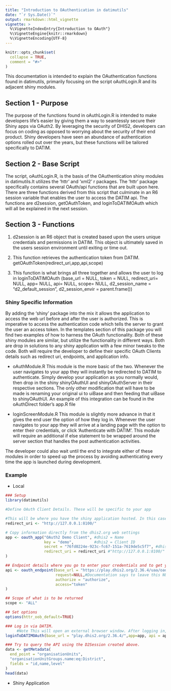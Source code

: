 ```yaml
---
title: "Introduction to OAuthentication in datimutils"
date: "`r Sys.Date()`"
output: rmarkdown::html_vignette
vignette: >
  %\VignetteIndexEntry{Introduction to OAuth"}
  %\VignetteEngine{knitr::rmarkdown}
  %\VignetteEncoding{UTF-8}
---
```


```r
knitr::opts_chunk$set(
  collapse = TRUE,
  comment = "#>"
)
```
This documentation is intended to explain the OAuthentication functions found in datimutils, primarily focusing on the script oAuthLogin.R and its adjacent shiny modules.

## Section 1 - Purpose
The purpose of the functions found in oAuthLogin.R is intended to make developers life's easier by giving them a way to seamlessly secure their Shiny apps via OAuth2. By leveraging the security of DHIS2, developers can focus on coding as opposed to worrying about the security of their end product. Shiny developers have seen an abundance of authentication options rolled out over the years, but these functions will be tailored specifically to DATIM. 

## Section 2 - Base Script 
The script, oAuthLogin.R, is the basis of the OAuthentication shiny modules in datimutils.It utilizes the 'httr' and 'xml2' r packages. The 'httr' package specifically contains several OAuth/api functions that are built upon here. There are three functions derived from this script that culminate in an R6 session variable that enables the user to access the DATIM api. The functions are d2session, getOAuthToken, and loginToDATIMOAuth which will all be explained in the next session. 

## Section 3 - Functions
1) d2session is an R6 object that is created based upon the users unique credentials and permissions in DATIM. This object is ultimately saved in the users session environment until exiting or time out. 

2) This function retrieves the authentication token from DATIM. 
      getOAuthToken(redirect_uri,app,api,scope)

3) This function is what brings all three together and allows the user to log in
      loginToDATIMOAuth (base_url = NULL,
                         token = NULL, 
                         redirect_uri= NULL,
                         app= NULL,
                         api= NULL,
                         scope= NULL,
                         d2_session_name = "d2_default_session",
                         d2_session_envir = parent.frame())



### Shiny Specific Information
By adding the 'shiny' package into the mix it allows the application to access the web url before and after the user is authorized. This is imperative to access the authentication code which tells the server to grant the user an access token. In the templates section of this package you will find two examples of how to harness the OAuth functionality. Both of these shiny modules are similar, but utilize the functionality in different ways. Both are drop in solutions to any shiny application with a few minor tweaks to the code. Both will require the developer to define their specific OAuth Clients details such as redirect uri, endpoints, and application info. 

* oAuthModule.R 
This module is the more basic of the two. Whenever the user navigates to your app they will instantly be redirected to DATIM to authenticate. Simply develop your application as you normally would, then drop in the shiny shinyOAuthUI and shinyOAuthServer in their respective sections. The only other modification that will have to be made is renaming your original ui to uiBase and then feeding that uiBase to shinyOAuthUI. An example of this integration can be found in the oAuthDirect folder's app.R file

* loginScreenModule.R
This module is slightly more advance in that it gives the end user the option of how they log in. Whenever the user navigates to your app they will arrive at a landing page with the option to enter their credentials, or click 'Authenticate with DATIM'. This module will require an additional if else statement to be wrapped around the server section that handles the post authentication activities.

The developer could also wait until the end to integrate either of these modules in order to speed up the process by avoiding authenticating every time the app is launched during development.

### Example
* Local
```r
### Setup
library(datimutils)

#Define OAuth Client Details. These will be specific to your app

#This will be where you have the shiny application hosted. In this case locally
redirect_uri <- "http://127.0.0.1:8100/"

# Copy information directly from the dhis2.org web settings
app <- oauth_app("OAuth2 Demo Client", #dhis2 = Name
                 key = "demo",         #dhis2 = Client ID
                 secret = "76fd0224e-923c-fc67-151a-7619de5c5f7", #dhis2 = Client Secret
                 redirect_uri = redirect_uri #"http://127.0.0.1:8100/"
)

## Endpoint details where you go to enter your credentials and to get your token
api <- oauth_endpoint(base_url = "https://play.dhis2.org/2.36.4/uaa/oauth",
                      request=NULL,#Documentation says to leave this NULL for OAuth2
                      authorize = "authorize",
                      access="token"
)

## Scope of what is to be returned
scope <- "ALL"

## Set options
options(httr_oob_default=TRUE)

### Log in via DATIM.
     #Note This will open an external browser window. After logging in, the user will need to copy the code from the url and paste it into the R console
loginToDATIMOAuth(base_url = "play.dhis2.org/2.36.4/",app=app, api = api, redirect_uri=redirect_uri,scope = scope)

### Try to query the API using the D2Session created above.
data <- getMetadata(
  end_point = "organisationUnits",
  "organisationUnitGroups.name:eq:District",
  fields = "id,name,level"
)
head(data)
```


* Shiny Application
